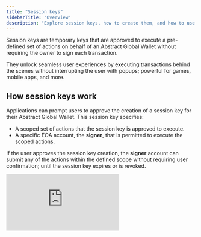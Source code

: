 ```yaml
---
title: "Session keys"
sidebarTitle: "Overview"
description: "Explore session keys, how to create them, and how to use them with the Abstract Global Wallet."
---
```


Session keys are temporary keys that are approved to execute a pre-defined set of actions on behalf of an Abstract Global Wallet without requiring the owner to sign each transaction.

They unlock seamless user experiences by executing transactions behind the scenes without interrupting the user with popups; powerful for games, mobile apps, and more.

## How session keys work

Applications can prompt users to approve the creation of a session key for their Abstract Global Wallet.
This session key specifies:

- A scoped set of actions that the session key is approved to execute.
- A specific EOA account, the **signer**, that is permitted to execute the scoped actions.

If the user approves the session key creation, the **signer** account can submit any of the actions within the defined scope without requiring user confirmation; until the session key expires or is revoked.

<Frame>
  <div
    style={{
      position: "relative",
      paddingBottom: "56.25%",
      height: 0,
      overflow: "hidden",
      width: "100%",
      maxWidth: "100%",
    }}
  >
    <iframe
      src="https://www.youtube.com/embed/lJAV91BvL88?si=BfdCf954_vw5fpBP"
      title="YouTube video player"
      style={{
        position: "absolute",
        top: 0,
        left: 0,
        width: "100%",
        height: "100%",
      }}
      frameBorder="0"
      allow="accelerometer; autoplay; clipboard-write; encrypted-media; gyroscope; picture-in-picture; web-share"
      referrerPolicy="strict-origin-when-cross-origin"
      allowFullScreen
    />
  </div>
</Frame>

## How to use session keys

<Steps>
  <Step title="Create a session key">
    Create a new session key that defines specific actions allowed to be executed on behalf of the Abstract Global Wallet using [createSession](/abstract-global-wallet/agw-client/session-keys/createSession).

    This session key is an account that is approved to execute the actions defined in the session configuration on behalf of the Abstract Global Wallet.

    <Warning>
      It is highly recommended to create a new session **signer key** for each user.

      Using the same signer key for multiple
      sessions compromises security isolation - if the key is exposed, all associated sessions become vulnerable rather than containing the risk to a single session.
    </Warning>

  </Step>
  <Step title="Store the session key">
    Store the session key in the location of your choice, such as local storage or a backend database.

    Keys are approved to execute the actions defined in the session configuration on behalf of the Abstract Global Wallet until they expire.

    <Warning>
      It is recommended to encrypt the signer keys before storing them.
    </Warning>

  </Step>
  <Step title="Use the session key">
    Create a `SessionClient` instance using either:

    - [toSessionClient](/abstract-global-wallet/agw-client/session-keys/toSessionClient) if you have an existing [AbstractClient](/abstract-global-wallet/agw-client/createAbstractClient) available.
    - [createSessionClient](/abstract-global-wallet/agw-client/session-keys/createSessionClient) if you don&rsquo;t already have an [AbstractClient](/abstract-global-wallet/agw-client/createAbstractClient), such as from a backend environment.

    Use the client to submit transactions and perform actions (e.g. [writeContract](/abstract-global-wallet/agw-client/actions/writeContract)) without requiring the user to approve each transaction. Transactions are signed by the session key account and are submitted `from` the Abstract Global Wallet.

  </Step>
  <Step title="Optional - Revoke the session key">
    Session keys naturally expire after the duration specified in the session configuration.

    However, if you need to revoke a session key before it expires, you can do so using [revokeSessions](/abstract-global-wallet/agw-client/session-keys/revokeSessions).

  </Step>
</Steps>
